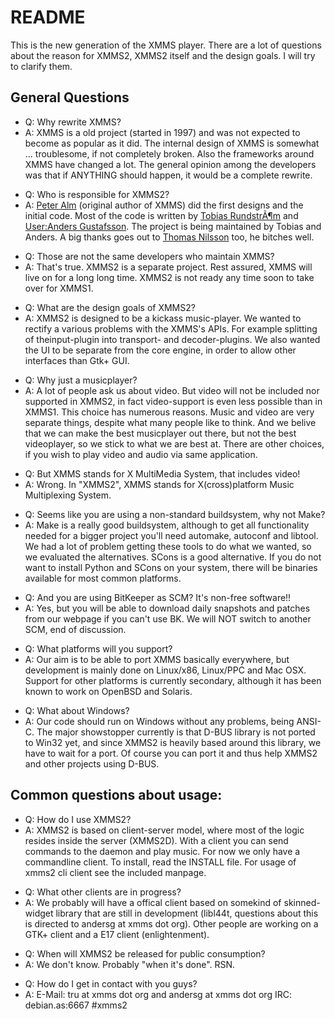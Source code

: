 = README =

This is the new generation of the XMMS player.
There are a lot of questions about the reason for XMMS2,
XMMS2 itself and the design goals. I will try to clarify them.

== General Questions ==

* Q: Why rewrite XMMS?
* A: XMMS is a old project (started in 1997) and was not expected to become as popular as it did. The internal design of XMMS is somewhat ... troublesome, if not completely broken. Also the frameworks around XMMS have changed a lot. The general opinion among the developers was that if ANYTHING should happen, it would be a complete rewrite.

* Q: Who is responsible for XMMS2?
* A: [[Peter Alm]] (original author of XMMS) did the first designs and the initial code. Most of the code is written by [[Tobias RundstrÃ¶m]] and [[User:Anders Gustafsson]]. The project is being maintained by Tobias and Anders. A big thanks goes out to [[Thomas Nilsson]] too, he bitches well.

* Q: Those are not the same developers who maintain XMMS?
* A: That's true. XMMS2 is a separate project. Rest assured, XMMS will live on for a long long time. XMMS2 is not ready any time soon to take over for XMMS1.

* Q: What are the design goals of XMMS2?
* A: XMMS2 is designed to be a kickass music-player. We wanted to rectify a various problems with the XMMS's APIs. For example splitting of theinput-plugin into transport- and decoder-plugins. We also wanted the UI to be separate from the core engine, in order to allow other interfaces than Gtk+ GUI.

* Q: Why just a musicplayer?
* A: A lot of people ask us about video. But video will not be included nor supported in XMMS2, in fact video-support is even less possible than in XMMS1. This choice has numerous reasons. Music and video are very separate things, despite what many people like to think. And we belive that we can make the best musicplayer out there, but not the best videoplayer, so we stick to what we are best at. There are other choices, if you wish to play video and audio via same application.

* Q: But XMMS stands for X MultiMedia System, that includes video!
* A: Wrong. In "XMMS2", XMMS stands for X(cross)platform Music Multiplexing System.

* Q: Seems like you are using a non-standard buildsystem, why not Make?
* A: Make is a really good buildsystem, although to get all functionality  needed for a bigger project you'll need automake, autoconf and libtool. We had a lot of problem getting these tools to do what we wanted, so we evaluated the alternatives. SCons is a good alternative. If you do not want to install Python and SCons on your system, there will be binaries available for most common platforms.

* Q: And you are using BitKeeper as SCM? It's non-free software!!
* A: Yes, but you will be able to download daily snapshots and patches from our webpage if you can't use BK. We will NOT switch to another SCM, end of discussion.

* Q: What platforms will you support?
* A: Our aim is to be able to port XMMS basically everywhere, but development is mainly done on Linux/x86, Linux/PPC and Mac OSX. Support for other platforms is currently secondary, although it has been known to work on OpenBSD and Solaris.

* Q: What about Windows?
* A: Our code should run on Windows without any problems, being ANSI-C. The major showstopper currently is that D-BUS library is not ported to Win32 yet, and since XMMS2 is heavily based around this library, we have to wait for a port. Of course you can port it and thus help XMMS2 and other projects using D-BUS.

== Common questions about usage: ==

* Q: How do I use XMMS2?
* A: XMMS2 is based on client-server model, where most of the logic resides inside the server (XMMS2D). With a client you can send commands to the daemon and play music. For now we only have a commandline client. To install, read the INSTALL file. For usage of xmms2 cli client see the included manpage.

* Q: What other clients are in progress?
* A: We probably will have a offical client based on somekind of skinned-widget library that are still in development (libl44t, questions about this is directed to andersg at xmms dot org). Other people are working on a GTK+ client and a E17 client (enlightenment).

* Q: When will XMMS2 be released for public consumption?
* A: We don't know. Probably "when it's done". RSN.

* Q: How do I get in contact with you guys?
* A: E-Mail: tru at xmms dot org and andersg at xmms dot org IRC: debian.as:6667 #xmms2